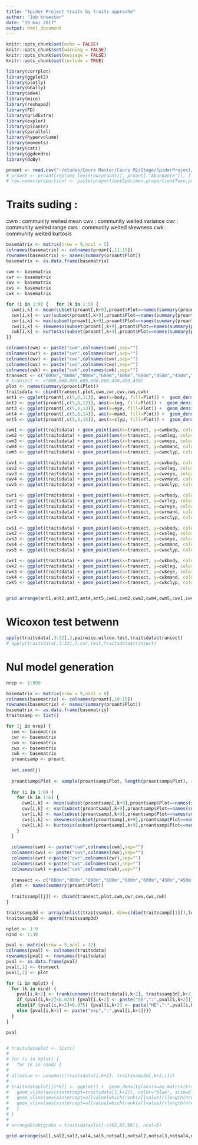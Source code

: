 ```yaml
---
title: "Spider Project traits by traits approche"
author: "Job Knoester"
date: "19 mai 2017"
output: html_document
---
```

```r
knitr::opts_chunk$set(echo = FALSE)
knitr::opts_chunk$set(warning = FALSE)
knitr::opts_chunk$set(message = FALSE)
knitr::opts_chunk$set(include = TRUE)

library(corrplot)
library(ggplot2)
library(plotly)
library(GGally)
library(ade4)
library(mice)
library(reshape2)
library(FD)
library(gridExtra)
library(explor)
library(picante)
library(parallel)
library(hypervolume)
library(moments)
library(cati)
library(ggdendro)
library(doBy)

proant <- read.csv("~/etudes/Cours Master/Cours M2/Stage/SpiderProject/Ant_weited_traits.csv")
# proant <- proant[rep(seq_len(nrow(proant)), proant[,"Abundance"]), ]
# row.names(proportion) <- paste(proportion$Specimen,proportion$Taxo,proportion$StageSex)
```

# Traits suding :

cwm : community weited mean
cwv : community weited variance
cwr : community weited range
cws : community weited skewness
cwk : community weited kurtosis

```r
basematrix <- matrix(nrow = 9,ncol = 5)
colnames(basematrix) <- colnames(proant[,11:15])
rownames(basematrix) <- names(summary(proant$Plot))
basematrix <- as.data.frame(basematrix)

cwm <- basematrix
cwr <- basematrix
cwv <- basematrix
cws <- basematrix
cwk <- basematrix

for (i in 1:9) {   for (k in 1:5) {
  cwm[i,k] <- mean(subset(proant[,k+9],proant$Plot==names(summary(proant$Plot))[i]))
  cwv[i,k] <- var(subset(proant[,k+9],proant$Plot==names(summary(proant$Plot))[i]))
  cwr[i,k] <- max(subset(proant[,k+9],proant$Plot==names(summary(proant$Plot))[i]))-min(subset(proant[,k+9],proant$Plot==names(summary(proant$Plot))[i]))
  cws[i,k] <- skewness(subset(proant[,k+9],proant$Plot==names(summary(proant$Plot))[i]))
  cwk[i,k] <- kurtosis(subset(proant[,k+9],proant$Plot==names(summary(proant$Plot))[i]))
}}

colnames(cwm) <- paste("cwm",colnames(cwm),sep="")
colnames(cwr) <- paste("cwr",colnames(cwr),sep="")
colnames(cwv) <- paste("cwv",colnames(cwv),sep="")
colnames(cws) <- paste("cws",colnames(cws),sep="")
colnames(cwk) <- paste("cwk",colnames(cwk),sep="")
transect <- c("800m","800m","800m","600m","600m","600m","450m","450m","450m")
# transect <- c(800,800,800,600,600,600,450,450,450)
plot <- names(summary(proant$Plot))
traitsdata <- cbind(transect,plot,cwm,cwr,cwv,cws,cwk)
ant1 <- ggplot(proant[,c(5,6,11)], aes(x=body, fill=Plot)) +  geom_density(aes(colour=Transect), alpha = 0, size=0.5)+theme(legend.position='none')
ant2 <- ggplot(proant[,c(5,6,12)], aes(x=leg, fill=Plot)) +  geom_density(aes(colour=Transect), alpha = 0, size=0.5)+theme(legend.position='none')
ant3 <- ggplot(proant[,c(5,6,13)], aes(x=eye, fill=Plot)) +  geom_density(aes(colour=Transect), alpha = 0, size=0.5)+theme(legend.position='none')
ant4 <- ggplot(proant[,c(5,6,14)], aes(x=mand, fill=Plot)) +  geom_density(aes(colour=Transect), alpha = 0, size=0.5)+theme(legend.position='none')
ant5 <- ggplot(proant[,c(5,6,15)], aes(x=clyp, fill=Plot)) +  geom_density(aes(colour=Transect), alpha = 0, size=0.5)+theme(legend.position='none')

cwm1 <- ggplot(traitsdata) + geom_point(aes(x=transect, y=cwmbody, color=transect), size = 3) + theme(legend.position='none')
cwm2 <- ggplot(traitsdata) + geom_point(aes(x=transect, y=cwmleg, color=transect), size = 3) + theme(legend.position='none')
cwm3 <- ggplot(traitsdata) + geom_point(aes(x=transect, y=cwmeye, color=transect), size = 3) + theme(legend.position='none')
cwm4 <- ggplot(traitsdata) + geom_point(aes(x=transect, y=cwmmand, color=transect), size = 3) + theme(legend.position='none')
cwm5 <- ggplot(traitsdata) + geom_point(aes(x=transect, y=cwmclyp, color=transect), size = 3) + theme(legend.position='none')

cwv1 <- ggplot(traitsdata) + geom_point(aes(x=transect, y=cwvbody, color=transect), size = 3) + theme(legend.position='none')
cwv2 <- ggplot(traitsdata) + geom_point(aes(x=transect, y=cwvleg, color=transect), size = 3) + theme(legend.position='none')
cwv3 <- ggplot(traitsdata) + geom_point(aes(x=transect, y=cwveye, color=transect), size = 3) + theme(legend.position='none')
cwv4 <- ggplot(traitsdata) + geom_point(aes(x=transect, y=cwvmand, color=transect), size = 3) + theme(legend.position='none')
cwv5 <- ggplot(traitsdata) + geom_point(aes(x=transect, y=cwvclyp, color=transect), size = 3) + theme(legend.position='none')

cwr1 <- ggplot(traitsdata) + geom_point(aes(x=transect, y=cwrbody, color=transect), size = 3) + theme(legend.position='none')
cwr2 <- ggplot(traitsdata) + geom_point(aes(x=transect, y=cwrleg, color=transect), size = 3) + theme(legend.position='none')
cwr3 <- ggplot(traitsdata) + geom_point(aes(x=transect, y=cwreye, color=transect), size = 3) + theme(legend.position='none')
cwr4 <- ggplot(traitsdata) + geom_point(aes(x=transect, y=cwrmand, color=transect), size = 3) + theme(legend.position='none')
cwr5 <- ggplot(traitsdata) + geom_point(aes(x=transect, y=cwrclyp, color=transect), size = 3) + theme(legend.position='none')

cws1 <- ggplot(traitsdata) + geom_point(aes(x=transect, y=cwsbody, color=transect), size = 3) + theme(legend.position='none')
cws2 <- ggplot(traitsdata) + geom_point(aes(x=transect, y=cwsleg, color=transect), size = 3) + theme(legend.position='none')
cws3 <- ggplot(traitsdata) + geom_point(aes(x=transect, y=cwseye, color=transect), size = 3) + theme(legend.position='none')
cws4 <- ggplot(traitsdata) + geom_point(aes(x=transect, y=cwsmand, color=transect), size = 3) + theme(legend.position='none')
cws5 <- ggplot(traitsdata) + geom_point(aes(x=transect, y=cwsclyp, color=transect), size = 3) + theme(legend.position='none')

cwk1 <- ggplot(traitsdata) + geom_point(aes(x=transect, y=cwkbody, color=transect), size = 3) + theme(legend.position='none')
cwk2 <- ggplot(traitsdata) + geom_point(aes(x=transect, y=cwkleg, color=transect), size = 3) + theme(legend.position='none')
cwk3 <- ggplot(traitsdata) + geom_point(aes(x=transect, y=cwkeye, color=transect), size = 3) + theme(legend.position='none')
cwk4 <- ggplot(traitsdata) + geom_point(aes(x=transect, y=cwkmand, color=transect), size = 3) + theme(legend.position='none')
cwk5 <- ggplot(traitsdata) + geom_point(aes(x=transect, y=cwkclyp, color=transect), size = 3) + theme(legend.position='none')


grid.arrange(ant1,ant2,ant3,ant4,ant5,cwm1,cwm2,cwm3,cwm4,cwm5,cwv1,cwv2,cwv3,cwv4,cwv5,cwr1,cwr2,cwr3,cwr4,cwr5,cws1,cws2,cws3,cws4,cws5,cwk1,cwk2,cwk3,cwk4,cwk5, ncol=5)
```
# Wicoxon test betwenn
```r
apply(traitsdata[,3:32],2,pairwise.wilcox.test,traitsdata$transect)
# apply(traitsdata[,3:32],2,cor.test,traitsdata$transect)

```


# Nul model generation

```r
nrep <- 1:999

basematrix <- matrix(nrow = 9,ncol = 6)
colnames(basematrix) <- colnames(proant[,10:15])
rownames(basematrix) <- names(summary(proant$Plot))
basematrix <- as.data.frame(basematrix)
traitssamp <- list()

for (j in nrep) {
  cwm <- basematrix
  cwr <- basematrix
  cwv <- basematrix
  cws <- basematrix
  cwk <- basematrix
  proantsamp <- proant
  
  set.seed(j)
  
  proantsamp$Plot <- sample(proantsamp$Plot, length(proantsamp$Plot), replace = F)
  
  for (i in 1:9) {   
    for (k in 1:6) {
      cwm[i,k] <- mean(subset(proantsamp[,k+9],proantsamp$Plot==names(summary(proantsamp$Plot))[i]))
      cwv[i,k] <- var(subset(proantsamp[,k+9],proantsamp$Plot==names(summary(proantsamp$Plot))[i]))
      cwr[i,k] <- max(subset(proantsamp[,k+9],proantsamp$Plot==names(summary(proantsamp$Plot))[i]))-min(subset(proantsamp[,k+9],proantsamp$Plot==names(summary(proantsamp$Plot))[i]))
      cws[i,k] <- skewness(subset(proantsamp[,k+9],proantsamp$Plot==names(summary(proantsamp$Plot))[i]))
      cwk[i,k] <- kurtosis(subset(proantsamp[,k+9],proantsamp$Plot==names(summary(proantsamp$Plot))[i]))
    }
  }
  
  colnames(cwm) <- paste("cwm",colnames(cwm),sep="")
  colnames(cwv) <- paste("cwv",colnames(cwv),sep="")
  colnames(cwr) <-paste("cwr",colnames(cwr),sep="")
  colnames(cws) <-paste("cws",colnames(cws),sep="")
  colnames(cwk) <-paste("cwk",colnames(cwk),sep="")
  
  transect <- c("800m","800m","800m","600m","600m","600m","450m","450m","450m")
  plot <- names(summary(proant$Plot))
  
  traitssamp[[j]] <- cbind(transect,plot,cwm,cwr,cwv,cws,cwk)
}

traitssamp3d <- array(unlist(traitssamp), dim=c(dim(traitssamp[[1]]),length(traitssamp)),dimnames = list(rownames(traitssamp[[1]]), colnames(traitssamp[[1]]), nrep))
traitssamp3d <- aperm(traitssamp3d)

```


```r

nplot <- 1:9
nind <- 1:30

pval <- matrix(nrow = 9,ncol = 32)
colnames(pval) <- colnames(traitsdata)
rownames(pval) <- rownames(traitsdata)
pval <- as.data.frame(pval)
pval[,1] <- transect 
pval[,2] <- plot

for (i in nplot) {   
  for (k in nind) {
    pval[i,k+2] <- (rank(unname(c(traitsdata[i,k+2], traitssamp3d[,k+2,i])))/(length(nrep)+1))[1]
    if (pval[i,k+2]<0.025) {pval[i,k+2] <- paste("SE",":",pval[i,k+2])}
    else{if (pval[i,k+2]>0.975) {pval[i,k+2] <- paste("HE",":",pval[i,k+2])}
    else {pval[i,k+2] <- paste("exp",":",pval[i,k+2])}}
  }
}

pval


# traitsdataplot <- list()
# 
# for (i in nplot) {   
#   for (k in nind) {
#     
# allvalue <- unname(c(traitsdata[i,k+2], traitssamp3d[,k+2,i]))
# 
# traitsdataplot[[i*k]] <- ggplot() +  geom_density(aes(x=as.matrix(traitssamp3d[,k+2,i])), alpha = 0) + 
#   geom_vline(aes(xintercept=traitsdata[i,k+2]), color="blue", size=0.5) +
#   geom_vline(aes(xintercept=allvalue[which(rank(allvalue)/(length(nrep)+1)==0.025)]), linetype= "dashed", size=0.5) +
#   geom_vline(aes(xintercept=allvalue[which(rank(allvalue)/(length(nrep)+1)==0.975)]), linetype= "dashed", size=0.5)
#   }
# }
# 
# arrangeGrob(grobs = traitsdataplot[-c(62,65,66)], ncol=5)

```

```r
grid.arrange(sal1,sal2,sal3,sal4,sal5,notsal1,notsal2,notsal3,notsal4,notsal5,ant1,ant2,ant3,ant4,ant5, ncol=5)
```